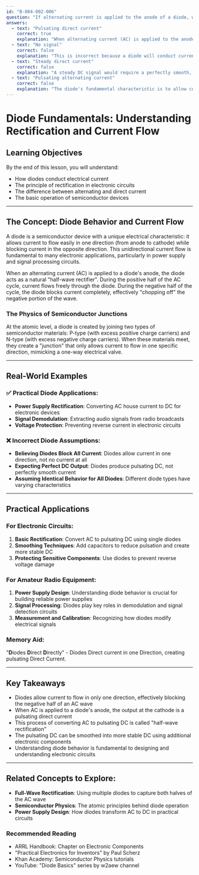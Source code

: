 ```yaml
---
id: "B-004-002-006"
question: "If alternating current is applied to the anode of a diode, what would you expect to see at the cathode?"
answers:
  - text: "Pulsating direct current"
    correct: true
    explanation: "When alternating current (AC) is applied to the anode of a diode, the diode's unique semiconductor properties allow current to flow only in one direction. This means the negative half of the AC wave is blocked, resulting in a pulsating direct current (DC) at the cathode. The diode effectively 'clips' the negative portion of the wave, converting the AC input into a unidirectional, though non-uniform, current flow."
  - text: "No signal"
    correct: false
    explanation: "This is incorrect because a diode will conduct current when the anode is positive relative to the cathode. While the diode blocks the negative half of the AC cycle, it still allows current to flow during the positive half, resulting in a pulsating signal rather than no signal at all."
  - text: "Steady direct current"
    correct: false
    explanation: "A steady DC signal would require a perfectly smooth, constant voltage. A diode converting AC to DC produces a pulsating current with periodic variations, not a completely steady current. To achieve a steady DC, additional filtering would be required using capacitors or other smoothing techniques."
  - text: "Pulsating alternating current"
    correct: false
    explanation: "The diode's fundamental characteristic is to allow current flow in only one direction. This means the negative half of the AC wave is blocked, transforming the input alternating current into a pulsating direct current, not a pulsating AC signal."
---
```


# Diode Fundamentals: Understanding Rectification and Current Flow

## Learning Objectives
By the end of this lesson, you will understand:
- How diodes conduct electrical current
- The principle of rectification in electronic circuits
- The difference between alternating and direct current
- The basic operation of semiconductor devices

---

## The Concept: Diode Behavior and Current Flow

A diode is a semiconductor device with a unique electrical characteristic: it allows current to flow easily in one direction (from anode to cathode) while blocking current in the opposite direction. This unidirectional current flow is fundamental to many electronic applications, particularly in power supply and signal processing circuits.

When an alternating current (AC) is applied to a diode's anode, the diode acts as a natural "half-wave rectifier". During the positive half of the AC cycle, current flows freely through the diode. During the negative half of the cycle, the diode blocks current completely, effectively "chopping off" the negative portion of the wave.

### The Physics of Semiconductor Junctions

At the atomic level, a diode is created by joining two types of semiconductor materials: P-type (with excess positive charge carriers) and N-type (with excess negative charge carriers). When these materials meet, they create a "junction" that only allows current to flow in one specific direction, mimicking a one-way electrical valve.

---

## Real-World Examples

### ✅ Practical Diode Applications:
- **Power Supply Rectification**: Converting AC house current to DC for electronic devices
- **Signal Demodulation**: Extracting audio signals from radio broadcasts
- **Voltage Protection**: Preventing reverse current in electronic circuits

### ❌ Incorrect Diode Assumptions:
- **Believing Diodes Block All Current**: Diodes allow current in one direction, not no current at all
- **Expecting Perfect DC Output**: Diodes produce pulsating DC, not perfectly smooth current
- **Assuming Identical Behavior for All Diodes**: Different diode types have varying characteristics

---

## Practical Applications

### For Electronic Circuits:
1. **Basic Rectification**: Convert AC to pulsating DC using single diodes
2. **Smoothing Techniques**: Add capacitors to reduce pulsation and create more stable DC
3. **Protecting Sensitive Components**: Use diodes to prevent reverse voltage damage

### For Amateur Radio Equipment:
1. **Power Supply Design**: Understanding diode behavior is crucial for building reliable power supplies
2. **Signal Processing**: Diodes play key roles in demodulation and signal detection circuits
3. **Measurement and Calibration**: Recognizing how diodes modify electrical signals

### Memory Aid:
"**D**iodes **D**irect **D**irectly" - Diodes Direct current in one Direction, creating pulsating Direct Current.

---

## Key Takeaways

- Diodes allow current to flow in only one direction, effectively blocking the negative half of an AC wave
- When AC is applied to a diode's anode, the output at the cathode is a pulsating direct current
- This process of converting AC to pulsating DC is called "half-wave rectification"
- The pulsating DC can be smoothed into more stable DC using additional electronic components
- Understanding diode behavior is fundamental to designing and understanding electronic circuits

---

## Related Concepts to Explore:
- **Full-Wave Rectification**: Using multiple diodes to capture both halves of the AC wave
- **Semiconductor Physics**: The atomic principles behind diode operation
- **Power Supply Design**: How diodes transform AC to DC in practical circuits

### Recommended Reading
- ARRL Handbook: Chapter on Electronic Components
- "Practical Electronics for Inventors" by Paul Scherz
- Khan Academy: Semiconductor Physics tutorials
- YouTube: "Diode Basics" series by w2aew channel